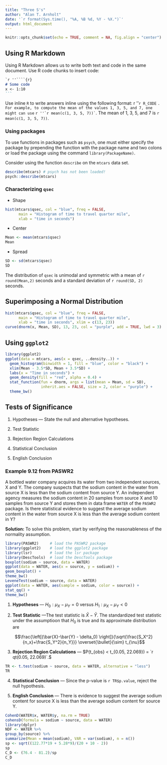 ```yaml
---
title: "Three S's"
author: "Alan T. Arnholt"
date: '`r format(Sys.time(), "%A, %B %d, %Y - %X.")`'
output: html_document
---
```


```r
knitr::opts_chunk$set(echo = TRUE, comment = NA, fig.align = "center")
```

## Using R Markdown

Using R Markdown allows us to write both text and code in the same document.  Use R code chunks to insert code:

````markdown
`r ''````{r}
# Some code
x <- 1:10
```
````

Use inline `R` to write answers inline using the following format: `` ``r ''`r R_CODE` ``.  For example, to compute the mean of the values 1, 3, 5, and 7, one might can use `` ``r ''`r mean(c(1, 3, 5, 7))` ``.  The mean of 1, 3, 5, and 7 is `r mean(c(1, 3, 5, 7))`.

### Using packages

To use functions in packages such as `psych`, one must either specify the package by prepending the function with the package name and two colons or load the package using the command `library(PackageName)`.

Consider using the function `describe` on the `mtcars` data set.

```r
describe(mtcars) # psych has not been loaded!
psych::describe(mtcars)
```

### Characterizing `qsec`

* Shape

```r
hist(mtcars$qsec, col = "blue", freq = FALSE, 
      main = "Histogram of time to travel quarter mile",
      xlab = "time in seconds")
```

* Center

```r
Mean <- mean(mtcars$qsec)
Mean
```

* Spread

```r
SD <- sd(mtcars$qsec)
SD
```

The distribution of `qsec` is unimodal and symmetric with a mean of `r round(Mean,2)` seconds and a standard deviation of `r round(SD, 2)` seconds.

## Superimposing a Normal Distribution

```r
hist(mtcars$qsec, col = "blue", freq = FALSE, 
      main = "Histogram of time to travel quarter mile",
      xlab = "time in seconds", xlim = c(13, 23))
curve(dnorm(x, Mean, SD), 13, 23, col = "purple", add = TRUE, lwd = 3)
```

## Using `ggplot2`

```r
library(ggplot2)
ggplot(data = mtcars, aes(x = qsec, ..density..)) +
  geom_histogram(binwidth = 1, fill = "blue", color = "black") + 
  xlim(Mean - 3.5*SD, Mean + 3.5*SD) +
  labs(x = "Time in seconds") +
  geom_density(fill = "red", alpha = 0.4) +
  stat_function(fun = dnorm, args = list(mean = Mean, sd = SD), 
                inherit.aes = FALSE, size = 2, color = "purple") +
  theme_bw()
```

## Tests of Significance

1. Hypotheses --- State the null and alternative hypotheses.

2. Test Statistic

3. Rejection Region Calculations

4. Statistical Conclusion

5. English Conclusion

### Example 9.12 from PASWR2

A bottled water company acquires its water from two independent sources, X and Y.  The company suspects that the sodium content in the water from source X is less than the sodium content from source Y.  An independent agency measures the sodium content in 20 samples from source X and 10 samples from source Y and stores them in data frame `WATER` of the `PASWR2` package.  Is there statistical evidence to suggest the average sodium content in the water from source X is less than the average sodium content in Y?

**Solution:** To solve this problem, start by verifying the reasonableness of the normality assumption.

```r
library(PASWR2)     # load the PASWR2 package
library(ggplot2)    # load the ggplot2 package
library(lsr)        # load the lsr package
library(DescTools)  # load the DescTools package
boxplot(sodium ~ source, data = WATER)
ggplot(data = WATER, aes(x = source, y = sodium)) + 
geom_boxplot() +
theme_bw()
LeveneTest(sodium ~ source, data = WATER)
ggplot(data = WATER, aes(sample = sodium, color = source)) + 
stat_qq() + 
theme_bw()
```

1. **Hypotheses** --- $H_0: \mu_X - \mu_Y = 0$ versus $H_1: \mu_X - \mu_Y <0$

2. **Test Statistic** ---The test statistic is $\bar{X} - \bar{Y}$.  The standardized test statistic under the assumptioon that $H_0$ is true and its approximate distribution are

$$\frac{\left[(\bar{X}-\bar{Y} - \delta_0) \right]}{\sqrt{\frac{S_X^2}{n_x}+\frac{S_Y^2}{n_Y}}} \overset{\bullet}{\sim} t_{\nu}$$

3. **Rejection Region Calculations** --- $P(t_{obs} < t_{0.05, 22.069}) = `r qt(0.05, 22.069)`.$

```r
TR <- t.test(sodium ~ source, data = WATER, alternative = "less")
TR
```

4. **Statistical Conclusion** --- Since the p-value is `r TR$p.value`, reject the null hypothesis.

5. **English Conclusion** --- There is evidence to suggest the average sodium content for source X is less than the average sodium content for source Y.

```r
CohenD(WATER$x, WATER$y, na.rm = TRUE)
cohensD(formula = sodium ~ source, data = WATER)
library(dplyr)
NDF <- WATER %>%
group_by(source) %>%
summarize(Mean = mean(sodium), VAR = var(sodium), n = n())
sp <- sqrt((122.77*19 + 5.28*9)/(20 + 10 - 2))
sp
C_D <- (76.4 - 81.2)/sp
C_D
```